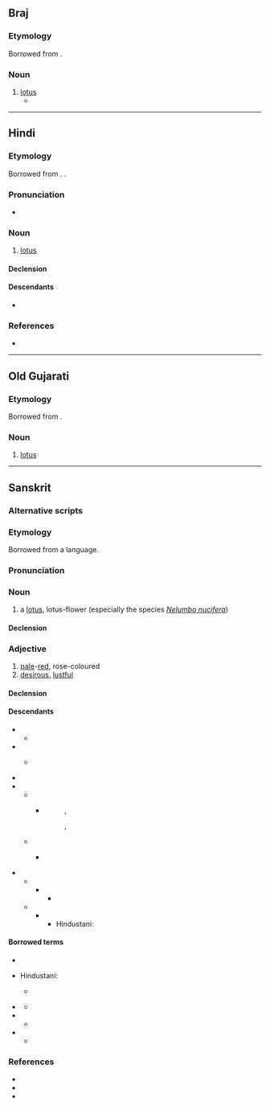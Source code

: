 {{also|कोमल|कमिलो|काम्लो}}
==Braj==

===Etymology===
Borrowed from {{bor|bra|sa|कमल}}.

===Noun===
{{head|bra|noun|g=m}}

# [[lotus]]
#* {{Q|bra|Surdas|Sursagar|1|1|quote=चरन '''कमल''' बंदौं हरि राइ ।|trans=I salute the '''lotus''' feet of Hari, the king.|transauthor=Rupert Snell}}

----

==Hindi==
{{wikipedia|lang=hi}}

===Etymology===
Borrowed from {{bor|hi|sa|कमल}}. {{doublet|hi|कँवल}}.

===Pronunciation===
* {{hi-IPA}}

===Noun===
{{hi-noun|g=m|ur=کَمَل}}

# [[lotus]]
#: {{syn|hi|Thesaurus:कमल}}

====Declension====
{{hi-ndecl|<M>}}

====Descendants====
* {{desc|en|Kamal|bor=1}}

===References===
* {{R:hi:McGregor}}

{{topics|hi|Flowers}}

----

==Old Gujarati==

===Etymology===
Borrowed from {{bor|inc-ogu|sa|कमल}}.

===Noun===
{{head|inc-ogu|noun|tr=kamala|g=n}}

# [[lotus]]

----

==Sanskrit==
{{wikipedia|lang=sa|कमलम्}}
{{wikipedia|Nelumbo nucifera}}

===Alternative scripts===
{{sa-alt}}

===Etymology===
Borrowed from a {{bor|sa|dra|-}} language.

===Pronunciation===
{{sa-IPA|a=1}}

===Noun===
{{sa-noun|tr=kámala|g=mn}}

# a [[lotus]], lotus-flower (especially the species ''[[Nelumbo nucifera]]'')

====Declension====
{{sa-decl-noun-m|kámala}}
{{sa-decl-noun-n|kámala}}

===Adjective===
{{sa-adj|tr=kámala}}

# [[pale]]-[[red]], rose-coloured
# [[desirous]], [[lustful]]

====Declension====
{{sa-decl-adj-mfn|kámala|kámalā|kámala}}

====Descendants====
* {{desc|elu-prk}}
** {{desc|si|කමල}}
* {{desc|pmh|𑀓𑀫𑀮}}
** {{desc|omr||kavaḷa}}
**: {{desc|omr|कवळ|tr=-|sclb=1}}
**: {{desc|omr|𑘎𑘪𑘯|tr=-|sclb=1}}
* {{desc|pi|kamala}}
* {{desc|inc-psc|𑀓𑀫𑀴}}
** {{desc|inc-tak|कमल}}
*** {{desc|pa|-}}
***: {{desc|pa|ਕੌਲ|sclb=1}}, {{m|pa|ਕੰਵਲ}}
***: {{desc|pa|قَول|sclb=1}}, {{m|pa|کَن٘وَل}}
** {{desc|inc-vra|कमल}}
*** {{desc|sd|-}}
***: {{desc|sd|ڪَنَولُ|sclb=1}}
***: {{desc|sd|कंवलु|sclb=1}}
* {{desc|psu|𑀓𑀫𑀮}}
** {{desc|inc-gup|कमल}}
*** {{desc|inc-ogu|कमल}}
**** {{desc|gu|કમળ}}
** {{desc|inc-sap|कमल}}
*** {{desc|inc-ohi|कवल}}
**** Hindustani:
****: {{desc|hi|कँवल}}
****: {{desc|ur|کنول|کَن٘وَل}}

====Borrowed terms====
* {{desc|bra|कमल|bor=1}}
* {{tooltip|borrowed|→}} Hindustani:
*: {{desc|hi|कमल}}
*: {{desc|ur|کَمَل|tr=kamal}}
** {{desc|en|Kamal|bor=1}}
* {{desc|omr||kamala|bor=1}}
*: {{desc|omr|कमल|tr=-|sclb=1}}
*: {{desc|omr|𑘎𑘦𑘩|tr=-|sclb=1}}
** {{desc|mr|कमळ|bor=1}}
* {{desc|oty|𑀓𑀫𑀮𑀫𑁆|bor=1}}
** {{desc|ta|கமலம்|bor=1}}
* {{desc|te|కమల|bor=1}}
** {{desc|te|కమలము|der=1}}

===References===
* {{R:DCS}}
* {{R:sa:MW|0252}}
* {{R:CDIAL|kamala<sup>2</sup>|2764}}

{{topics|sa|Nymphaeales order plants}}